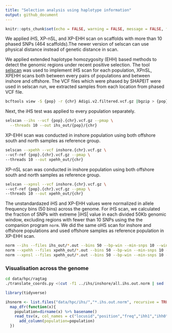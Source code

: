 ```yaml
---
title: "Selection analysis using haplotype information"
output: github_document
---
```


```r
knitr::opts_chunk$set(echo = FALSE, warning = FALSE, message = FALSE, fig.retina = 2)
```

We applied iHS, XP-nSL, and XP-EHH scan on scaffolds with more than 10 phased SNPs (464 scaffolds).The newer version of selscan can use physical distance instead of genetic distance in scan.

We applied extended haplotype homozygosity (EHH) based methods to detect the genomic regions under recent positive selection. The tool [selscan](https://github.com/szpiech/selscan) was used to implement iHS scan for each population, XPnSL, XPEHH scans both between every pairs of populations and between inshore and offshore. The VCF files which were phased by SHAPEIT were used in selscan run, we extracted samples from each location from phased VCF file.

```bash
bcftools view -S {pop} -r {chr} Adigi.v2.filtered.vcf.gz |bgzip > {pop}.{chr}.vcf.gz
```

Next, the iHS test was applied to every population separately.

```bash
selscan --ihs --vcf {pop}.{chr}.vcf.gz --pmap \
  --threads 10 --out ihs_out/{pop}/{chr}
```

XP-EHH scan was conducted in inshore population using both offshore south and north samples as reference group.
```bash
selscan --xpehh --vcf inshore.{chr}.vcf.gz \
--vcf-ref {pop}.{chr}.vcf.gz --pmap \
--threads 10 --out xpehh_out/{chr}
```

XP-nSL scan was conducted in inshore population using both offshore south and north samples as reference group.
```bash
selscan --xpnsl --vcf inshore.{chr}.vcf.gz \
--vcf-ref {pop}.{chr}.vcf.gz --pmap \
--threads 10 --out xpehh_out/{chr}
```

The unstandardazed iHS and XP-EHH values were normalized in allele frequency bins (50 bins) across the genome. For iHS scan, we calculated the fraction of SNPs with extreme |iHS| value in each divided 50Kb genomic window, excluding regions with fewer than 10 SNPs using the the companion program `norm`. We did the same oHS scan for inshore and offshore 
populations and used offshore samples as reference population in XP-EHH scan.

```bash
norm --ihs --files ihs_out/*.out --bins 50 --bp-win --min-snps 10 --winsize 50000
norm --xpehh --files xpehh_out/*.out --bins 50 --bp-win --min-snps 10 --winsize 50000
norm --xpnsl --files xpehh_out/*.out --bins 50 --bp-win --min-snps 10 --winsize 50000
```

### Visualisation across the genome



```bash
cd data/hpc/ragtag
./translate_coords.py <(cut -f1 ../ihs/inshore/all.ihs.out.norm | sed 's/:/\t/') ragtag_output/ragtag.scaffolds.agp --keep > ../ihs/inshore/all.ihs.scaf.coords.txt
```

```r
library(tidyverse)

ihsnorm <- list.files("data/hpc/ihs/","*.ihs.out.norm", recursive = TRUE, full.names = TRUE) %>%
  map_dfr(function(x){
    population=dirname(x) %>% basename()
    read_tsv(x, col_names = c("locusid","position","freq","ihh1","ihh0","unstandardised_ihs")) %>%
      add_column(population=population)
  })

```



